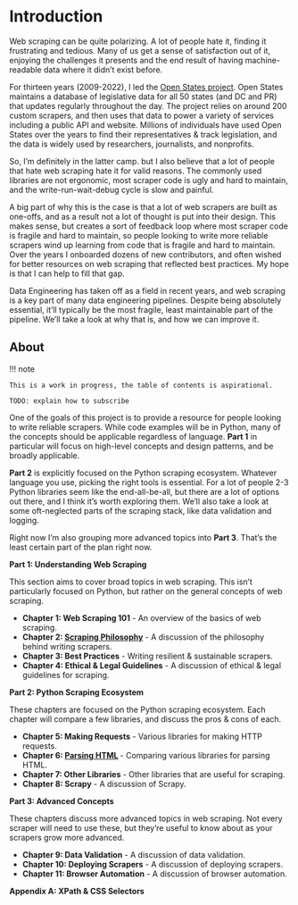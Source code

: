# Introduction {.unnumbered}

Web scraping can be quite polarizing. A lot of people hate it, finding it frustrating and tedious. Many of us get a sense of satisfaction out of it, enjoying the challenges it presents and the end result of having machine-readable data where it didn't exist before.

For thirteen years (2009-2022), I led the [Open States project](https://openstates.org). Open States maintains a database of legislative data for all 50 states (and DC and PR) that updates regularly throughout the day. The project relies on around 200 custom scrapers, and then uses that data to power a variety of services including a public API and website. Millions of individuals have used Open States over the years to find their representatives & track legislation, and the data is widely used by researchers, journalists, and nonprofits.

So, I'm definitely in the latter camp. but I also believe that a lot of people that hate web scraping hate it for valid reasons. The commonly used libraries are not ergonomic, most scraper code is ugly and hard to maintain, and the write-run-wait-debug cycle is slow and painful.

A big part of why this is the case is that a lot of web scrapers are built as one-offs, and as a result not a lot of thought is put into their design. This makes sense, but creates a sort of feedback loop where most scraper code is fragile and hard to maintain, so people looking to write more reliable scrapers wind up learning from code that is fragile and hard to maintain. Over the years I onboarded dozens of new contributors, and often wished for better resources on web scraping that reflected best practices. My hope is that I can help to fill that gap.

Data Engineering has taken off as a field in recent years, and web scraping is a key part of many data engineering pipelines. Despite being absolutely essential, it'll typically be the most fragile, least maintainable part of the pipeline. We'll take a look at why that is, and how we can improve it.


## About

!!! note 

    This is a work in progress, the table of contents is aspirational.

    TODO: explain how to subscribe

One of the goals of this project is to provide a resource for people looking to write reliable scrapers. While code examples will be in Python, many of the concepts should be applicable regardless of language. **Part 1** in particular will focus on high-level concepts and design patterns, and be broadly applicable.

**Part 2** is explicitly focused on the Python scraping ecosystem.
Whatever language you use, picking the right tools is essential. For a lot of people 2-3 Python libraries seem like the end-all-be-all, but there are a lot of options out there, and I think it's worth exploring them.  We'll also take a look at some oft-neglected parts of the scraping stack, like data validation and logging.

Right now I'm also grouping more advanced topics into **Part 3**. That's the least certain part of the plan right now.

**Part 1: Understanding Web Scraping**

This section aims to cover broad topics in web scraping. This isn't particularly focused on Python, but rather on the general concepts of web scraping.

* **Chapter 1: Web Scraping 101** - An overview of the basics of web scraping.
* **Chapter 2: [Scraping Philosophy](philosophy.md)** - A discussion of the philosophy behind writing scrapers.
* **Chapter 3: Best Practices** - Writing resilient & sustainable scrapers.
* **Chapter 4: Ethical & Legal Guidelines** - A discussion of ethical & legal guidelines for scraping.

**Part 2: Python Scraping Ecosystem**

These chapters are focused on the Python scraping ecosystem.  Each chapter will compare a few libraries, and discuss the pros & cons of each.

* **Chapter 5: Making Requests** - Various libraries for making HTTP requests.
* **Chapter 6: [Parsing HTML](parsing/index.md) ** - Comparing various libraries for parsing HTML.
* **Chapter 7: Other Libraries** - Other libraries that are useful for scraping.
* **Chapter 8: Scrapy** - A discussion of Scrapy.

**Part 3: Advanced Concepts**

These chapters discuss more advanced topics in web scraping. Not every scraper will need to use these, but they're useful to know about as your scrapers grow more advanced.

* **Chapter 9: Data Validation** - A discussion of data validation.
* **Chapter 10: Deploying Scrapers** - A discussion of deploying scrapers.
* **Chapter 11: Browser Automation** - A discussion of browser automation.

**Appendix A: XPath & CSS Selectors**